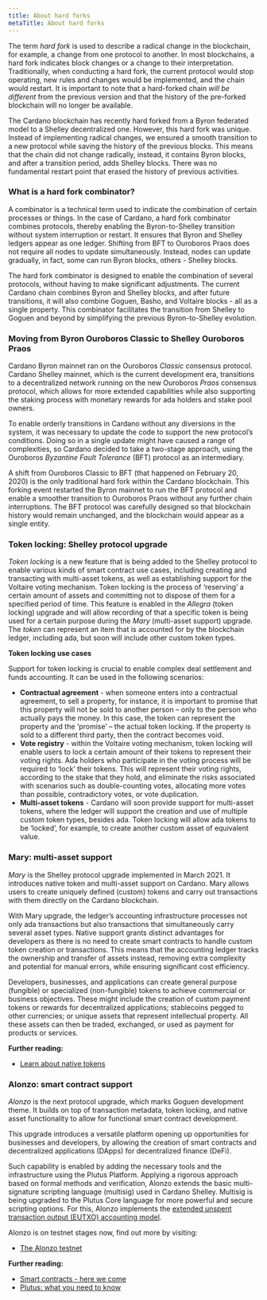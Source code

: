 ```yaml
---
title: About hard forks
metaTitle: About hard forks
---
```


The term _hard fork_ is used to describe a radical change in the blockchain, for
example, a change from one protocol to another. In most blockchains, a hard fork
indicates block changes or a change to their interpretation. Traditionally, when
conducting a hard fork, the current protocol would stop operating, new rules and
changes would be implemented, and the chain would restart. It is important to
note that a hard-forked chain _will be different_ from the previous version and
that the history of the pre-forked blockchain will no longer be available.

The Cardano blockchain has recently hard forked from a Byron federated model to
a Shelley decentralized one. However, this hard fork was unique. Instead of
implementing radical changes, we ensured a smooth transition to a new protocol
while saving the history of the previous blocks. This means that the chain did
not change radically, instead, it contains Byron blocks, and after a transition
period, adds Shelley blocks. There was no fundamental restart point that erased
the history of previous activities.

### What is a hard fork combinator?

A combinator is a technical term used to indicate the combination of certain
processes or things. In the case of Cardano, a hard fork combinator combines
protocols, thereby enabling the Byron-to-Shelley transition without system
interruption or restart. It ensures that Byron and Shelley ledgers appear as one
ledger. Shifting from BFT to Ouroboros Praos does not require all nodes to
update simultaneously. Instead, nodes can update gradually, in fact, some can
run Byron blocks, others - Shelley blocks.

The hard fork combinator is designed to enable the combination of several
protocols, without having to make significant adjustments. The current Cardano
chain combines Byron and Shelley blocks, and after future transitions, it will
also combine Goguen, Basho, and Voltaire blocks - all as a single property. This
combinator facilitates the transition from Shelley to Goguen and beyond by
simplifying the previous Byron-to-Shelley evolution.

### Moving from Byron Ouroboros Classic to Shelley Ouroboros Praos

Cardano Byron mainnet ran on the Ouroboros _Classic_ consensus protocol. Cardano
Shelley mainnet, which is the current development era, transitions to a
decentralized network running on the new Ouroboros _Praos_ consensus protocol,
which allows for more extended capabilities while also supporting the staking
process with monetary rewards for ada holders and stake pool owners.

To enable orderly transitions in Cardano without any diversions in the system,
it was necessary to update the code to support the new protocol’s conditions.
Doing so in a single update might have caused a range of complexities, so
Cardano decided to take a two-stage approach, using the Ouroboros _Byzantine
Fault Tolerance_ (BFT) protocol as an intermediary.

A shift from Ouroboros Classic to BFT (that happened on February 20, 2020) is
the only traditional hard fork within the Cardano blockchain. This forking event
restarted the Byron mainnet to run the BFT protocol and enable a smoother
transition to Ouroboros Praos without any further chain interruptions. The BFT
protocol was carefully designed so that blockchain history would remain
unchanged, and the blockchain would appear as a single entity.

### Token locking: Shelley protocol upgrade

_Token locking_ is a new feature that is being added to the Shelley protocol to
enable various kinds of smart contract use cases, including creating and
transacting with multi-asset tokens, as well as establishing support for the
Voltaire voting mechanism. Token locking is the process of ‘reserving’ a certain
amount of assets and committing not to dispose of them for a specified period of
time. This feature is enabled in the _Allegra_ (token locking) upgrade and will
allow recording of that a specific token is being used for a certain purpose
during the _Mary_ (multi-asset support) upgrade. The _token_ can represent an
item that is accounted for by the blockchain ledger, including ada, but soon
will include other custom token types.

**Token locking use cases**

Support for token locking is crucial to enable complex deal settlement and funds
accounting. It can be used in the following scenarios:

- **Contractual agreement** - when someone enters into a contractual agreement,
  to sell a property, for instance, it is important to promise that this
  property will not be sold to another person – only to the person who actually
  pays the money. In this case, the token can represent the property and the
  ‘promise’ – the actual token locking. If the property is sold to a different
  third party, then the contract becomes void.
- **Vote registry** - within the Voltaire voting mechanism, token locking will
  enable users to lock a certain amount of their tokens to represent their
  voting rights. Ada holders who participate in the voting process will be
  required to ‘lock’ their tokens. This will represent their voting rights,
  according to the stake that they hold, and eliminate the risks associated with
  scenarios such as double-counting votes, allocating more votes than possible,
  contradictory votes, or vote duplication.
- **Multi-asset tokens** - Cardano will soon provide support for multi-asset
  tokens, where the ledger will support the creation and use of multiple custom
  token types, besides ada. Token locking will allow ada tokens to be ‘locked’,
  for example, to create another custom asset of equivalent value.

### Mary: multi-asset support

*Mary* is the Shelley protocol upgrade implemented in March 2021. It introduces native token and multi-asset support on Cardano. Mary allows users to create uniquely defined (custom) tokens and carry out transactions with them directly on the Cardano blockchain.

With Mary upgrade, the ledger’s accounting infrastructure processes not only ada transactions but also transactions that simultaneously carry several asset types. Native support grants distinct advantages for developers as there is no need to create smart contracts to handle custom token creation or transactions. This means that the accounting ledger tracks the ownership and transfer of assets instead, removing extra complexity and potential for manual errors, while ensuring significant cost efficiency.

Developers, businesses, and applications can create general purpose (fungible) or specialized (non-fungible) tokens to achieve commercial or business objectives. These might include the creation of custom payment tokens or rewards for decentralized applications; stablecoins pegged to other currencies; or unique assets that represent intellectual property. All these assets can then be traded, exchanged, or used as payment for products or services.

**Further reading:**

-   [Learn about native tokens](https://docs.cardano.org/native-tokens/learn)
    
### Alonzo: smart contract support

*Alonzo* is the next protocol upgrade, which marks Goguen development theme. It builds on top of transaction metadata, token locking, and native asset functionality to allow for functional smart contract development.

This upgrade introduces a versatile platform opening up opportunities for businesses and developers, by allowing the creation of smart contracts and decentralized applications (DApps) for decentralized finance (DeFi).

Such capability is enabled by adding the necessary tools and the infrastructure using the Plutus Platform. Applying a rigorous approach based on formal methods and verification, Alonzo extends the basic multi-signature scripting language (multisig) used in Cardano Shelley. Multisig is being upgraded to the Plutus Core language for more powerful and secure scripting options. For this, Alonzo implements the [extended unspent transaction output (EUTXO) accounting model](https://iohk.io/en/blog/posts/2021/03/12/cardanos-extended-utxo-accounting-model-part-2/).

Alonzo is on testnet stages now, find out more by visiting:

-   [The Alonzo testnet](https://testnets.cardano.org/en/testnets/alonzo-testnet/)

**Further reading:**

-   [Smart contracts - here we come](https://iohk.io/en/blog/posts/2021/04/08/smart-contracts-%E2%80%93-here-we-come/)
-   [Plutus: what you need to know](https://iohk.io/en/blog/posts/2021/04/13/plutus-what-you-need-to-know/)
